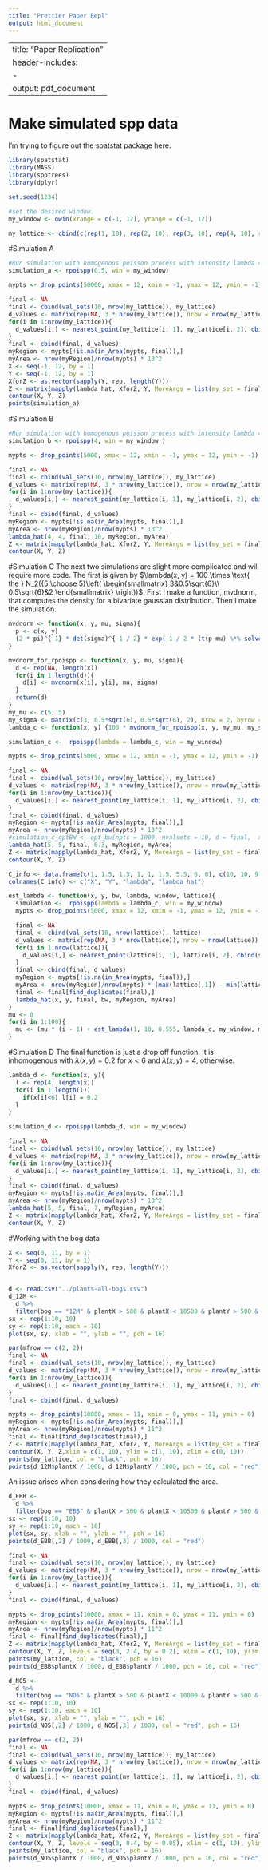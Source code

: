 ```yaml
---
title: "Prettier Paper Repl"
output: html_document
---
```


---
title: "Paper Replication"
header-includes:
  - \usepackage{amsmath}
output: pdf_document
---

# Make simulated spp data
I'm trying to figure out the spatstat package here.

```r
library(spatstat)
library(MASS)
library(spptrees)
library(dplyr)

set.seed(1234)

#set the desired window. 
my_window <- owin(xrange = c(-1, 12), yrange = c(-1, 12))

my_lattice <- cbind(c(rep(1, 10), rep(2, 10), rep(3, 10), rep(4, 10), rep(5, 10),rep(6, 10), rep(7, 10), rep(8, 10), rep(9, 10), rep(10, 10)), rep(seq(1, 10), 10))
```

#Simulation A
```r
#Run simulation with homogenous poisson process with intensity lambda = 0.5
simulation_a <- rpoispp(0.5, win = my_window)
```

```r
mypts <- drop_points(50000, xmax = 12, xmin = -1, ymax = 12, ymin = -1)

final <- NA
final <- cbind(val_sets(10, nrow(my_lattice)), my_lattice)
d_values <- matrix(rep(NA, 3 * nrow(my_lattice)), nrow = nrow(my_lattice))
for(i in 1:nrow(my_lattice)){
  d_values[i,] <- nearest_point(my_lattice[i, 1], my_lattice[i, 2], cbind(simulation_a$x, simulation_a$y))
}
final <- cbind(final, d_values)
myRegion <- mypts[!is.na(in_Area(mypts, final)),]
myArea <- nrow(myRegion)/nrow(mypts) * 13^2
X <- seq(-1, 12, by = 1)
Y <- seq(-1, 12, by = 1)
XforZ <- as.vector(sapply(Y, rep, length(Y)))
Z <- matrix(mapply(lambda_hat, XforZ, Y, MoreArgs = list(my_set = final, bw = .536, my_region = myRegion, my_Area = myArea)), nrow = 14, byrow = T)
contour(X, Y, Z)
points(simulation_a)
```


#Simulation B
```r
#Run simulation with homogenous poisson process with intensity lambda = 4
simulation_b <- rpoispp(4, win = my_window )
```

```r
mypts <- drop_points(5000, xmax = 12, xmin = -1, ymax = 12, ymin = -1)

final <- NA
final <- cbind(val_sets(10, nrow(my_lattice)), my_lattice)
d_values <- matrix(rep(NA, 3 * nrow(my_lattice)), nrow = nrow(my_lattice))
for(i in 1:nrow(my_lattice)){
  d_values[i,] <- nearest_point(my_lattice[i, 1], my_lattice[i, 2], cbind(simulation_b$x, simulation_b$y))
}
final <- cbind(final, d_values)
myRegion <- mypts[!is.na(in_Area(mypts, final)),]
myArea <- nrow(myRegion)/nrow(mypts) * 13^2
lambda_hat(4, 4, final, 10, myRegion, myArea)
Z <- matrix(mapply(lambda_hat, XforZ, Y, MoreArgs = list(my_set = final, bw = 1.571, my_region = myRegion, my_Area = myArea)), nrow = 14, byrow = T)
contour(X, Y, Z)
```

#Simulation C
The next two simulations are slight more complicated and will require more code. The first is given by $\lambda(x, y) = 100 \times \text{ the } N_2({5 \choose 5}\left( \begin{smallmatrix} 3&0.5\sqrt{6}\\ 0.5\sqrt{6}&2 \end{smallmatrix} \right))$. First I make a function, mvdnorm, that computes the density for a bivariate gaussian distribution. Then I make the simulation.
```r
mvdnorm <- function(x, y, mu, sigma){
  p <- c(x, y)
  (2 * pi)^{-1} * det(sigma)^{-1 / 2} * exp(-1 / 2 * (t(p-mu) %*% solve(sigma) %*% (p-mu)))
}

mvdnorm_for_rpoispp <- function(x, y, mu, sigma){
  d <- rep(NA, length(x))
  for(i in 1:length(d)){
    d[i] <- mvdnorm(x[i], y[i], mu, sigma)
  }
  return(d)
}
my_mu <- c(5, 5)
my_sigma <- matrix(c(3, 0.5*sqrt(6), 0.5*sqrt(6), 2), nrow = 2, byrow = T)
lambda_c <- function(x, y) {100 * mvdnorm_for_rpoispp(x, y, my_mu, my_sigma)}

simulation_c <-  rpoispp(lambda = lambda_c, win = my_window)
```

```r
mypts <- drop_points(5000, xmax = 12, xmin = -1, ymax = 12, ymin = -1)

final <- NA
final <- cbind(val_sets(10, nrow(my_lattice)), my_lattice)
d_values <- matrix(rep(NA, 3 * nrow(my_lattice)), nrow = nrow(my_lattice))
for(i in 1:nrow(my_lattice)){
  d_values[i,] <- nearest_point(my_lattice[i, 1], my_lattice[i, 2], cbind(simulation_c$x, simulation_c$y))
}
final <- cbind(final, d_values)
myRegion <- mypts[!is.na(in_Area(mypts, final)),]
myArea <- nrow(myRegion)/nrow(mypts) * 13^2
#simulation_c_optBW <- opt_bw(npts = 1000, nvalsets = 10, d = final,  xmax, xmin, ymax, ymin, max_guess = 2, min_guess = 0.1, step_value = 0.1)
lambda_hat(5, 5, final, 0.3, myRegion, myArea)
Z <- matrix(mapply(lambda_hat, XforZ, Y, MoreArgs = list(my_set = final, bw = 0.555, my_region = myRegion, my_Area = myArea)), nrow = 14, byrow = T)
contour(X, Y, Z)
```

```r
C_info <- data.frame(c(1, 1.5, 1.5, 1, 1, 1.5, 5.5, 6, 6), c(10, 10, 9.5, 5, 4.5, 4.5, 5.5, 5.5, 6), rep(0.5, 9), rep(NA, length(pts)))
colnames(C_info) <- c("X", "Y", "lambda", "lambda_hat")

est_lambda <- function(x, y, bw, lambda, window, lattice){
  simulation <-  rpoispp(lambda = lambda_c, win = my_window)
  mypts <- drop_points(5000, xmax = 12, xmin = -1, ymax = 12, ymin = -1)

  final <- NA
  final <- cbind(val_sets(10, nrow(lattice)), lattice)
  d_values <- matrix(rep(NA, 3 * nrow(lattice)), nrow = nrow(lattice))
  for(i in 1:nrow(lattice)){
    d_values[i,] <- nearest_point(lattice[i, 1], lattice[i, 2], cbind(simulation$x, simulation$y))
  }
  final <- cbind(final, d_values)
  myRegion <- mypts[!is.na(in_Area(mypts, final)),]
  myArea <- nrow(myRegion)/nrow(mypts) * (max(lattice[,1]) - min(lattice[,1])) * (max(lattice[,2]) - min(lattice[,2]))
  final <- final[find_duplicates(final),]
  lambda_hat(x, y, final, bw, myRegion, myArea)
}
mu <- 0
for(i in 1:100){
  mu <- (mu * (i - 1) + est_lambda(1, 10, 0.555, lambda_c, my_window, my_lattice )) / i 
}
```
#Simulation D
The final function is just a drop off function. It is inhomogenous with $\lambda(x,y) = 0.2$ for $x <6$  and $\lambda(x, y) = 4$, otherwise. 
```r
lambda_d <- function(x, y){
  l <- rep(4, length(x))
  for(i in 1:length(l))
    if(x[i]<6) l[i] = 0.2
  l
}    

simulation_d <- rpoispp(lambda_d, win = my_window)
```

```r
final <- NA
final <- cbind(val_sets(10, nrow(my_lattice)), my_lattice)
d_values <- matrix(rep(NA, 3 * nrow(my_lattice)), nrow = nrow(my_lattice))
for(i in 1:nrow(my_lattice)){
  d_values[i,] <- nearest_point(my_lattice[i, 1], my_lattice[i, 2], cbind(simulation_d$x, simulation_d$y))
}
final <- cbind(final, d_values)
myRegion <- mypts[!is.na(in_Area(mypts, final)),]
myArea <- nrow(myRegion)/nrow(mypts) * 13^2
lambda_hat(5, 5, final, 7, myRegion, myArea)
Z <- matrix(mapply(lambda_hat, XforZ, Y, MoreArgs = list(my_set = final, bw = 4, my_region = myRegion, my_Area = myArea)), nrow = 14, byrow = T)
contour(X, Y, Z)
```

#Working with the bog data
```r
X <- seq(0, 11, by = 1)
Y <- seq(0, 11, by = 1)
XforZ <- as.vector(sapply(Y, rep, length(Y)))


d <- read.csv("../plants-all-bogs.csv")
d_12M <-
  d %>%
  filter(bog == "12M" & plantX > 500 & plantX < 10500 & plantY > 500 & plantX < 10500)
sx <- rep(1:10, 10)
sy <- rep(1:10, each = 10)
plot(sx, sy, xlab = "", ylab = "", pch = 16)

par(mfrow == c(2, 2))
final <- NA
final <- cbind(val_sets(10, nrow(my_lattice)), my_lattice)
d_values <- matrix(rep(NA, 3 * nrow(my_lattice)), nrow = nrow(my_lattice))
for(i in 1:nrow(my_lattice)){
  d_values[i,] <- nearest_point(my_lattice[i, 1], my_lattice[i, 2], cbind(d_12M$plantX / 1000, d_12M$plantY / 1000))
}
final <- cbind(final, d_values)

mypts <- drop_points(10000, xmax = 11, xmin = 0, ymax = 11, ymin = 0)
myRegion <- mypts[!is.na(in_Area(mypts, final)),]
myArea <- nrow(myRegion)/nrow(mypts) * 11^2
final <- final[find_duplicates(final),]
Z <- matrix(mapply(lambda_hat, XforZ, Y, MoreArgs = list(my_set = final, bw = 0.67, my_region = myRegion, my_Area = myArea)), nrow = length(X), byrow = T)
contour(X, Y, Z,xlim = c(1, 10), ylim = c(1, 10), zlim = c(0, 10))
points(my_lattice, col = "black", pch = 16)
points(d_12M$plantX / 1000, d_12M$plantY / 1000, pch = 16, col = "red")
```

An issue arises when considering how they calculated the area.
```r
d_EBB <-
  d %>%
  filter(bog == "EBB" & plantX > 500 & plantX < 10500 & plantY > 500 & plantX < 10500)
sx <- rep(1:10, 10)
sy <- rep(1:10, each = 10)
plot(sx, sy, xlab = "", ylab = "", pch = 16)
points(d_EBB[,2] / 1000, d_EBB[,3] / 1000, col = "red")

final <- NA
final <- cbind(val_sets(10, nrow(my_lattice)), my_lattice)
d_values <- matrix(rep(NA, 3 * nrow(my_lattice)), nrow = nrow(my_lattice))
for(i in 1:nrow(my_lattice)){
  d_values[i,] <- nearest_point(my_lattice[i, 1], my_lattice[i, 2], cbind(d_EBB$plantX / 1000, d_EBB$plantY / 1000))
}
final <- cbind(final, d_values)

mypts <- drop_points(10000, xmax = 11, xmin = 0, ymax = 11, ymin = 0)
myRegion <- mypts[!is.na(in_Area(mypts, final)),]
myArea <- nrow(myRegion)/nrow(mypts) * 11^2
final <- final[find_duplicates(final),]
Z <- matrix(mapply(lambda_hat, XforZ, Y, MoreArgs = list(my_set = final, bw = 0.56, my_region = myRegion, my_Area = myArea)), nrow = length(X), byrow = T)
contour(X, Y, Z, levels = seq(0, 2.4, by = 0.2), xlim = c(1, 10), ylim = c(1, 10), zlim = c(0, 5))
points(my_lattice, col = "black", pch = 16)
points(d_EBB$plantX / 1000, d_EBB$plantY / 1000, pch = 16, col = "red")
```


```r
d_NO5 <-
  d %>%
  filter(bog == "NO5" & plantX > 500 & plantX < 10000 & plantY > 500 & plantY < 10000)
sx <- rep(1:10, 10)
sy <- rep(1:10, each = 10)
plot(sx, sy, xlab = "", ylab = "", pch = 16)
points(d_NO5[,2] / 1000, d_NO5[,3] / 1000, col = "red", pch = 16)

par(mfrow == c(2, 2))
final <- NA
final <- cbind(val_sets(10, nrow(my_lattice)), my_lattice)
d_values <- matrix(rep(NA, 3 * nrow(my_lattice)), nrow = nrow(my_lattice))
for(i in 1:nrow(my_lattice)){
  d_values[i,] <- nearest_point(my_lattice[i, 1], my_lattice[i, 2], cbind(d_NO5$plantX / 1000, d_NO5$plantY / 1000))
}
final <- cbind(final, d_values)

mypts <- drop_points(10000, xmax = 11, xmin = 0, ymax = 11, ymin = 0)
myRegion <- mypts[!is.na(in_Area(mypts, final)),]
myArea <- nrow(myRegion)/nrow(mypts) * 11^2
final <- final[find_duplicates(final),]
Z <- matrix(mapply(lambda_hat, XforZ, Y, MoreArgs = list(my_set = final, bw = 0.60, my_region = myRegion, my_Area = myArea)), nrow = length(X), byrow = T)
contour(X, Y, Z, levels = seq(0, 0.4, by = 0.05), xlim = c(1, 10), ylim = c(1, 10), zlim = c(0, 5))
points(my_lattice, col = "black", pch = 16)
points(d_NO5$plantX / 1000, d_NO5$plantY / 1000, pch = 16, col = "red")
```









